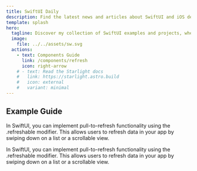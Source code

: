 ```yaml
---
title: SwiftUI Daily
description: Find the latest news and articles about SwiftUI and iOS development.
template: splash
hero:
  tagline: Discover my collection of SwiftUI examples and projects, where I share ideas, techniques, and solutions for creating amazing user interfaces with Apple's powerful framework. From basic concepts to advanced implementations, this space is designed to inspire, learn, and experiment with SwiftUI.
  image:
    file: ../../assets/sw.svg
  actions:
    - text: Components Guide
      link: /components/refresh
      icon: right-arrow
    # - text: Read the Starlight docs
    #   link: https://starlight.astro.build
    #   icon: external
    #   variant: minimal
---
```



## Example Guide
<CardGrid stagger>
	<Card title="Pull to refresh" href="/components/refresh">
		<p>
			In SwiftUI, you can implement pull-to-refresh functionality using the .refreshable modifier. 
			This allows users to refresh data in your app by swiping down on a list or a scrollable view.
		</p>
	</Card>
  <Card title="Pull to refresh" href="/components/refresh">
		<p>
			In SwiftUI, you can implement pull-to-refresh functionality using the .refreshable modifier. 
			This allows users to refresh data in your app by swiping down on a list or a scrollable view.
		</p>
	</Card>
</CardGrid>
